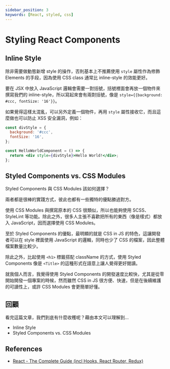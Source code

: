 ```yaml
---
sidebar_position: 3
keywords: [React, styled, css]
---
```


# Styling React Components

## Inline Style

除非需要做動態新增 style 的操作，否則基本上不推薦使用 `style` 屬性作為修飾 Elements 的手段，因為使用 CSS class 通常比 inline-style 的效能更好。

要在 JSX 中放入 JavaScript 邏輯會需要一對括號，括號裡面會再放一個物件來撰寫我們的 inline-style，所以寫起來會有兩對括號，像是 `style={{background: #ccc, fontSize: '16'}}`。

如果覺得這樣太混亂，可以另外定義一個物件，再用 `style` 屬性接收它，而且這麼做也可以防止 XSS 安全漏洞，例如：

```jsx
const divStyle = {
  background: '#ccc',
  fontSize: '16',
};

const HelloWorldComponent = () => {
  return <div style={divStyle}>Hello World!</div>;
};
```

## Styled Components vs. CSS Modules

Styled Components 與 CSS Modules 該如何選擇？

兩者都是很棒的實踐方式，彼此也都有一些獨特的優點勝過對方。

使用 CSS Modules 與撰寫原本的 CSS 很類似，所以也能夠使用 SCSS、StyleLint 等功能。除此之外，很多人主張不喜歡把所有的東西（像是樣式）都放入 JavaScript，因而選擇使用 CSS Modules。

至於 Styled Components 的優點，最明顯的就是 CSS in JS 的特色，這讓開發者可以在 style 裡面使用 JavaScript 的邏輯，同時也少了 CSS 的檔案，因此整體檔案數量比較少。

除此之外，比起使用 `<h1>` 標籤搭配 className 的方式，使用 Styled Components 像是 `<Title>` 的這種形式在語意上讓人覺得更好閱讀。

就我個人而言，我覺得使用 Styled Components 的開發速度比較快，尤其是從零開始開發一個專案的時候，然而雖然 CSS in JS 很方便、快速，但是在後續維護的可讀性上，或許 CSS Modules 會更簡單好懂。

## 回顧

看完這篇文章，我們到底有什麼收穫呢？藉由本文可以理解到…

- Inline Style
- Styled Components vs. CSS Modules

## References

- [React - The Complete Guide (incl Hooks, React Router, Redux)](https://www.udemy.com/course/react-the-complete-guide-incl-redux/)
